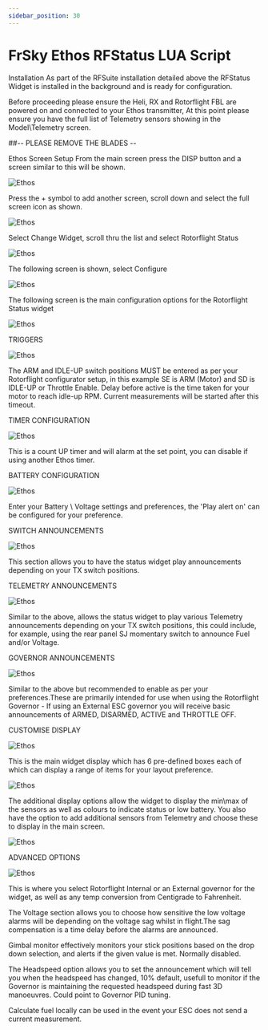 ```yaml
---
sidebar_position: 30
---
```


# FrSky Ethos RFStatus LUA Script

Installation
As part of the RFSuite installation detailed above the RFStatus Widget is installed in the background and is ready for configuration.

Before proceeding please ensure the Heli, RX and Rotorflight FBL are powered on and connected to your Ethos transmitter, At this point please ensure you have the full list of Telemetry sensors showing in the Model\Telemetry screen.

##-- PLEASE REMOVE THE BLADES --

Ethos Screen Setup
From the main screen press the DISP button and a screen similar to this will be shown.

![Ethos](./img/ethos-status-1.jpg)

Press the + symbol to add another screen, scroll down and select the full screen icon as shown.

![Ethos](./img/ethos-status-2.jpg)

Select Change Widget, scroll thru the list and select Rotorflight Status

![Ethos](./img/ethos-status-4.jpg)

The following screen is shown, select Configure

![Ethos](./img/ethos-status-5.jpg)

The following screen is the main configuration options for the Rotorflight Status widget

![Ethos](./img/ethos-status-6.jpg)

TRIGGERS

![Ethos](./img/ethos-status-7.jpg)

The ARM and IDLE-UP switch positions MUST be entered as per your Rotorflight configurator setup, in this example SE is ARM (Motor) and SD is IDLE-UP or Throttle Enable. Delay before active is the time taken for your motor to reach idle-up RPM. Current measurements will be started after this timeout.

TIMER CONFIGURATION

![Ethos](./img/ethos-status-8.jpg)

This is a count UP timer and will alarm at the set point, you can disable if using another Ethos timer.

BATTERY CONFIGURATION

![Ethos](./img/ethos-status-9.jpg)

Enter your Battery \ Voltage settings and preferences, the 'Play alert on' can be configured for your preference.

SWITCH ANNOUNCEMENTS

![Ethos](./img/ethos-status-10.jpg)

This section allows you to have the status widget play announcements depending on your TX switch positions.

TELEMETRY ANNOUNCEMENTS

![Ethos](./img/ethos-status-11.jpg)

Similar to the above, allows the status widget to play various Telemetry announcements depending on your TX switch positions, this could include, for example, using the rear panel SJ momentary switch to announce Fuel and/or Voltage.

GOVERNOR ANNOUNCEMENTS

![Ethos](./img/ethos-status-12.jpg)

Similar to the above but recommended to enable as per your preferences.These are primarily intended for use when using the Rotorflight Governor - If using an External ESC governor you will receive basic announcements of ARMED, DISARMED, ACTIVE and THROTTLE OFF.

CUSTOMISE DISPLAY

![Ethos](./img/ethos-status-13.jpg)

This is the main widget display which has 6 pre-defined boxes each of which can display a range of items for your layout preference.

![Ethos](./img/ethos-status-14.jpg)

The additional display options allow the widget to display the min\max of the sensors as well as colours to indicate status or low battery. You also have the option to add additional sensors from Telemetry and choose these to display in the main screen.

![Ethos](./img/ethos-status-15.jpg)

ADVANCED OPTIONS

![Ethos](./img/ethos-status-16.jpg)


This is where you select Rotorflight Internal or an External governor for the widget, as well as any temp conversion from Centigrade to Fahrenheit.

The Voltage section allows you to choose how sensitive the low voltage alarms will be depending on the voltage sag whilst in flight.The sag compensation is a time delay before the alarms are announced.

Gimbal monitor effectively monitors your stick positions based on the drop down selection, and alerts if the given value is met. Normally disabled.

The Headspeed option allows you to set the announcement which will tell you when the headspeed has changed, 10% default, usefull to monitor if the Governor is maintaining the requested headspeed during fast 3D manoeuvres. Could point to Governor PID tuning.

Calculate fuel locally can be used in the event your ESC does not send a current measurement.

